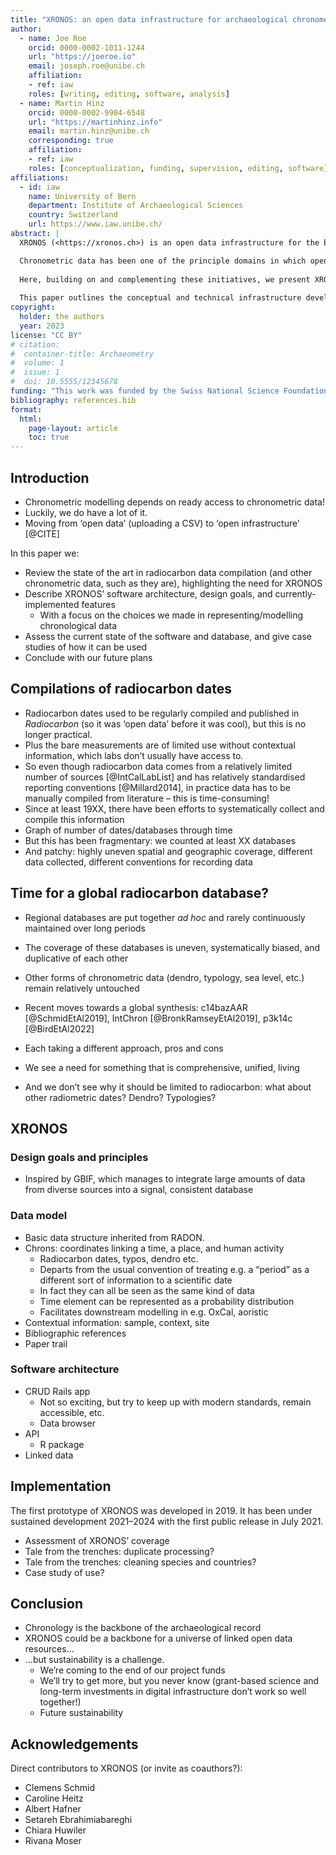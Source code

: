 ```yaml
---
title: "XRONOS: an open data infrastructure for archaeological chronometry"
author:
  - name: Joe Roe
    orcid: 0000-0002-1011-1244
    url: "https://joeroe.io"
    email: joseph.roe@unibe.ch
    affiliation:
    - ref: iaw
    roles: [writing, editing, software, analysis]
  - name: Martin Hinz
    orcid: 0000-0002-9904-6548
    url: "https://martinhinz.info"
    email: martin.hinz@unibe.ch
    corresponding: true
    affiliation:
    - ref: iaw
    roles: [conceptualization, funding, supervision, editing, software]
affiliations:
  - id: iaw
    name: University of Bern
    department: Institute of Archaeological Sciences
    country: Switzerland
    url: https://www.iaw.unibe.ch/
abstract: |
  XRONOS (<https://xronos.ch>) is an open data infrastructure for the backbone of the archaeological record – chronology. It provides open access to published radiocarbon dates and other chronometric data from any period, anywhere in the world.

  Chronometric data has been one of the principle domains in which open data and open science approaches have been applied over the last ten years. Comprehensive compilations of radiocarbon dates have become available for many parts of the world in the last decade and, as natural next step, there are now several initiatives to collate this data globally, including the retrieval tool c14bazAAR [@SchmidEtAl2019], the IntChron exchange format [@BronkRamseyEtAl2019], and the synthetic database p3kc14 [@BirdEtAl2022]. This move from archiving individual datasets to producing a living open data infrastructure for archaeological chronologies raises a number of challenges. Radiocarbon datasets are still sorely lacking for many parts of the world and, even in those regions with good coverage, the quality of data is highly uneven and largely undocumented. There exists no central repository ensuring the long-term sustainability and completeness of these datasets, and the potential of placing other sources of chronometric information (e.g. dendrochronology, typological dating) in an open data framework has hardly been realised at all.
  
  Here, building on and complementing these initiatives, we present XRONOS: a new web-based platform for chronometric data from archaeological contexts worldwide, combining an open data repository with tools for importing, curating and analysing chronometric information from diverse sources. The principal design goals of the software are to combine all available sources of radiocarbon and other chronometric data in single database; develop robust tools for the continuous ingestion and refinement of this data; and disseminate this data within an open and FAIR framework, embedding it in the wider world of Linked Open Data in archaeology and beyond.
  
  This paper outlines the conceptual and technical infrastructure developed to realise these goals in XRONOS’ initial phases of development (2019 and 2021–2023), including a generalised data model for site and radiocarbon information, extendable to other chronometric data; an R- and Ruby-based pipeline for continuous ingestion of data from a variety of sources; continuous, semi-automated data cleaning protocols; a Ruby-on-Rails application providing a web-based frontend to the data and a REST API for programmatic access; and an R package for interfacing with the API. We believe the XRONOS framework provides more open, more reliable, and more comprehensive access to chronometric data than previously available, as well as a foundation for its continuous expansion and refinement.
copyright: 
  holder: the authors
  year: 2023
license: "CC BY"
# citation: 
#  container-title: Archaeometry
#  volume: 1
#  issue: 1
#  doi: 10.5555/12345678
funding: "This work was funded by the Swiss National Science Foundation ([SNSF Project #198152](https://data.snf.ch/grants/grant/198153))"
bibliography: references.bib
format:
  html:
    page-layout: article
    toc: true
---
```


## Introduction

* Chronometric modelling depends on ready access to chronometric data!
* Luckily, we do have a lot of it.
* Moving from 'open data' (uploading a CSV) to 'open infrastructure' [@CITE]

In this paper we:

* Review the state of the art in radiocarbon data compilation (and other chronometric data, such as they are), highlighting the need for XRONOS
* Describe XRONOS' software architecture, design goals, and currently-implemented features
  * With a focus on the choices we made in representing/modelling chronological data
* Assess the current state of the software and database, and give case studies of how it can be used
* Conclude with our future plans

## Compilations of radiocarbon dates

* Radiocarbon dates used to be regularly compiled and published in *Radiocarbon* (so it was 'open data' before it was cool), but this is no longer practical.
* Plus the bare measurements are of limited use without contextual information, which labs don't usually have access to.
* So even though radiocarbon data comes from a relatively limited number of sources [@IntCalLabList] and has relatively standardised reporting conventions [@Millard2014], in practice data has to be manually compiled from literature – this is time-consuming!
* Since at least 19XX, there have been efforts to systematically collect and compile this information
* Graph of number of dates/databases through time
* But this has been fragmentary: we counted at least XX databases
* And patchy: highly uneven spatial and geographic coverage, different data collected, different conventions for recording data

## Time for a global radiocarbon database?

* Regional databases are put together *ad hoc* and rarely continuously maintained over long periods
* The coverage of these databases is uneven, systematically biased, and duplicative of each other
* Other forms of chronometric data (dendro, typology, sea level, etc.) remain relatively untouched

* Recent moves towards a global synthesis: c14bazAAR [@SchmidEtAl2019], IntChron [@BronkRamseyEtAl2019], p3k14c [@BirdEtAl2022]
* Each taking a different approach, pros and cons
* We see a need for something that is comprehensive, unified, living
* And we don't see why it should be limited to radiocarbon: what about other radiometric dates? Dendro? Typologies?

## XRONOS

### Design goals and principles

* Inspired by GBIF, which manages to integrate large amounts of data from diverse sources into a signal, consistent database

### Data model

* Basic data structure inherited from RADON.
* Chrons: coordinates linking a time, a place, and human activity
  * Radiocarbon dates, typos, dendro etc.
  * Departs from the usual convention of treating e.g. a "period" as a different sort of information to a scientific date
  * In fact they can all be seen as the same kind of data
  * Time element can be represented as a probability distribution
  * Facilitates downstream modelling in e.g. OxCal, aoristic
* Contextual information: sample, context, site
* Bibliographic references
* Paper trail

### Software architecture

* CRUD Rails app
  * Not so exciting, but try to keep up with modern standards, remain accessible, etc.
  * Data browser
* API
  * R package
* Linked data

## Implementation

The first prototype of XRONOS was developed in 2019.
It has been under sustained development 2021–2024 with the first public release in July 2021.

* Assessment of XRONOS' coverage
* Tale from the trenches: duplicate processing?
* Tale from the trenches: cleaning species and countries?
* Case study of use?

## Conclusion

* Chronology is the backbone of the archaeological record
* XRONOS could be a backbone for a universe of linked open data resources...
* ...but sustainability is a challenge.
  * We're coming to the end of our project funds
  * We'll try to get more, but you never know (grant-based science and long-term investments in digital infrastructure don't work so well together!)
  * Future sustainability 

## Acknowledgements

Direct contributors to XRONOS (or invite as coauthors?):

* Clemens Schmid
* Caroline Heitz
* Albert Hafner
* Setareh Ebrahimiabareghi
* Chiara Huwiler
* Rivana Moser
